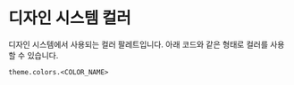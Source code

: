 
<Meta title="Tokens/Colors" />

# 디자인 시스템 컬러
디자인 시스템에서 사용되는 컬러 팔레트입니다. 아래 코드와 같은 형태로 컬러를 사용할 수 있습니다.

```
theme.colors.<COLOR_NAME>
```

<Colors />
